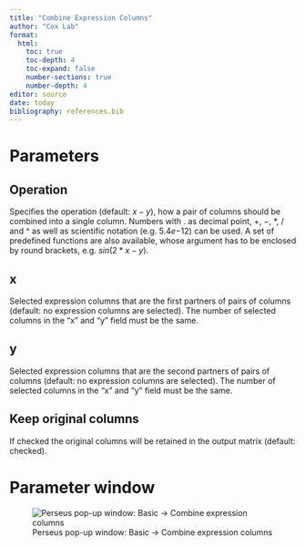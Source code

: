 ```yaml
---
title: "Combine Expression Columns"
author: "Cox Lab"
format: 
  html:
    toc: true
    toc-depth: 4
    toc-expand: false
    number-sections: true
    number-depth: 4
editor: source
date: today
bibliography: references.bib
---
```


<!-- This comment and the line above it must be preserved when editing this file!
The recommended sections are these, but they may be changed on a case by case basis.
===== Detailed description =====
===== Parameters =====
===== Theoretical background =====
===== Examples =====
Make changes only below this line! -->

# Parameters

## Operation

Specifies the operation (default: $x-y$), how a pair of columns should be combined into a single column. Numbers with $.$ as decimal point, $+$, $-$, $*$, $/$ and \^ as well as scientific notation (e.g. $5.4e{-12}$) can be used. A set of predefined functions are also available, whose argument has to be enclosed by round brackets, e.g. $sin(2*x-y)$.

## x

Selected expression columns that are the first partners of pairs of columns (default: no expression columns are selected). The number of selected columns in the "x" and "y" field must be the same.

## y

Selected expression columns that are the second partners of pairs of columns (default: no expression columns are selected). The number of selected columns in the "x" and "y" field must be the same.

## Keep original columns

If checked the original columns will be retained in the output matrix (default: checked).

# Parameter window

![Perseus pop-up window: Basic -\> Combine expression columns ](images/basic-combine_expression_columns-edited.png)

